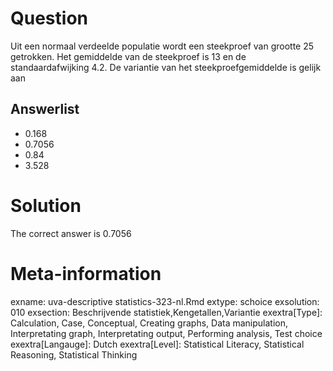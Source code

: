 Question
========

Uit een normaal verdeelde populatie wordt een steekproef van grootte 25 getrokken. Het gemiddelde van de steekproef is 13 en de standaardafwijking 4.2. De variantie van het steekproefgemiddelde is gelijk aan 

Answerlist
----------
* 0.168
* 0.7056
* 0.84
* 3.528

Solution
========

The correct answer is  0.7056 

Meta-information
================
exname: uva-descriptive statistics-323-nl.Rmd 
extype: schoice 
exsolution: 010 
exsection: Beschrijvende statistiek,Kengetallen,Variantie 
exextra[Type]: Calculation, Case, Conceptual, Creating graphs, Data manipulation, Interpretating graph, Interpretating output, Performing analysis, Test choice 
exextra[Langauge]: Dutch 
exextra[Level]: Statistical Literacy, Statistical Reasoning, Statistical Thinking 
